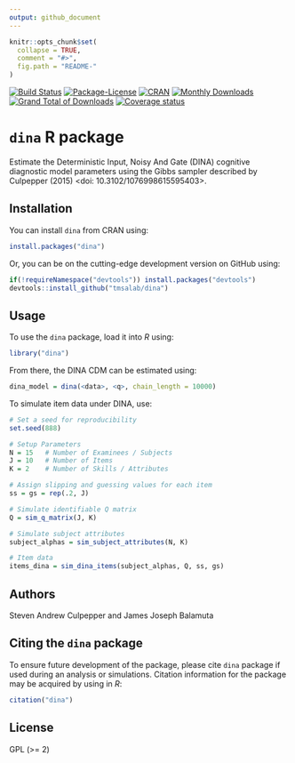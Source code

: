 ```yaml
---
output: github_document
---
```


<!-- README.md is generated from README.Rmd. Please edit that file -->

```r
knitr::opts_chunk$set(
  collapse = TRUE,
  comment = "#>",
  fig.path = "README-"
)
```

[![Build Status](https://travis-ci.org/tmsalab/dina.svg)](https://travis-ci.org/tmsalab/dina)
[![Package-License](http://img.shields.io/badge/license-GPL%20(%3E=2)-brightgreen.svg?style=flat)](http://www.gnu.org/licenses/gpl-2.0.html)
[![CRAN](http://www.r-pkg.org/badges/version/dina)](https://cran.r-project.org/package=dina)
[![Monthly Downloads](http://cranlogs.r-pkg.org/badges/dina?color=brightgreen)](http://www.r-pkg.org/pkg/dina)
[![Grand Total of Downloads](http://cranlogs.r-pkg.org/badges/grand-total/dina?color=brightgreen)](http://www.r-pkg.org/pkg/dina)
[![Coverage status](https://codecov.io/gh/tmsalab/dina/branch/master/graph/badge.svg)](https://codecov.io/github/tmsalab/dina?branch=master)

# `dina` R package

Estimate the Deterministic Input, Noisy And Gate (DINA) cognitive diagnostic
model parameters using the Gibbs sampler described by Culpepper (2015) 
<doi: 10.3102/1076998615595403>.

## Installation

You can install `dina` from CRAN using:

```r
install.packages("dina")
```

Or, you can be on the cutting-edge development version on GitHub using:

```r
if(!requireNamespace("devtools")) install.packages("devtools")
devtools::install_github("tmsalab/dina")
```

## Usage

To use the `dina` package, load it into _R_ using:

```r
library("dina")
```

From there, the DINA CDM can be estimated using:

```r
dina_model = dina(<data>, <q>, chain_length = 10000)
```

To simulate item data under DINA, use:

```r
# Set a seed for reproducibility
set.seed(888)

# Setup Parameters
N = 15   # Number of Examinees / Subjects
J = 10   # Number of Items
K = 2    # Number of Skills / Attributes

# Assign slipping and guessing values for each item
ss = gs = rep(.2, J)

# Simulate identifiable Q matrix
Q = sim_q_matrix(J, K)

# Simulate subject attributes
subject_alphas = sim_subject_attributes(N, K)

# Item data
items_dina = sim_dina_items(subject_alphas, Q, ss, gs)
```


## Authors

Steven Andrew Culpepper and James Joseph Balamuta

## Citing the `dina` package

To ensure future development of the package, please cite `dina`
package if used during an analysis or simulations. Citation information
for the package may be acquired by using in *R*:

```r
citation("dina")
```

## License

GPL (>= 2)
